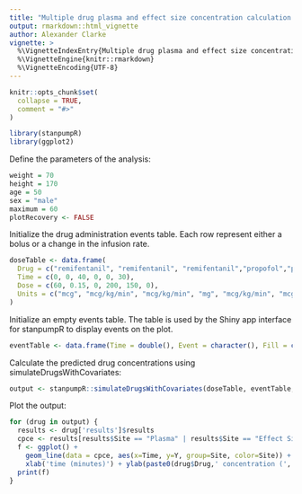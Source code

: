 ```yaml
---
title: "Multiple drug plasma and effect size concentration calculation with stanpumpR"
output: rmarkdown::html_vignette
author: Alexander Clarke
vignette: >
  %\VignetteIndexEntry{Multiple drug plasma and effect size concentration calculation with stanpumpR}
  %\VignetteEngine{knitr::rmarkdown}
  %\VignetteEncoding{UTF-8}
---
```


```r
knitr::opts_chunk$set(
  collapse = TRUE,
  comment = "#>"
)
```

```r
library(stanpumpR)
library(ggplot2)
```

Define the parameters of the analysis:

```r
weight = 70
height = 170
age = 50
sex = "male"
maximum = 60
plotRecovery <- FALSE
```

Initialize the drug administration events table. Each row represent either a bolus or a change in the infusion rate.

```r
doseTable <- data.frame(
  Drug = c("remifentanil", "remifentanil", "remifentanil","propofol","propofol","propofol"),
  Time = c(0, 0, 40, 0, 0, 30),
  Dose = c(60, 0.15, 0, 200, 150, 0),
  Units = c("mcg", "mcg/kg/min", "mcg/kg/min", "mg", "mcg/kg/min", "mcg/kg/min")
)
```

Initialize an empty events table. The table is used by the Shiny app interface for stanpumpR to display events on the plot.

```r
eventTable <- data.frame(Time = double(), Event = character(), Fill = character())
```

Calculate the predicted drug concentrations using simulateDrugsWithCovariates:

```r
output <- stanpumpR::simulateDrugsWithCovariates(doseTable, eventTable, weight, height, age, sex, maximum, plotRecovery)
```

Plot the output:

```r
for (drug in output) {
  results <- drug['results']$results
  cpce <- results[results$Site == "Plasma" | results$Site == "Effect Site", ]
  f <- ggplot() +
    geom_line(data = cpce, aes(x=Time, y=Y, group=Site, color=Site)) +
    xlab('time (minutes)') + ylab(paste0(drug$Drug,' concentration (', drug$Concentration.Units, ')'))
  print(f)
}
```
